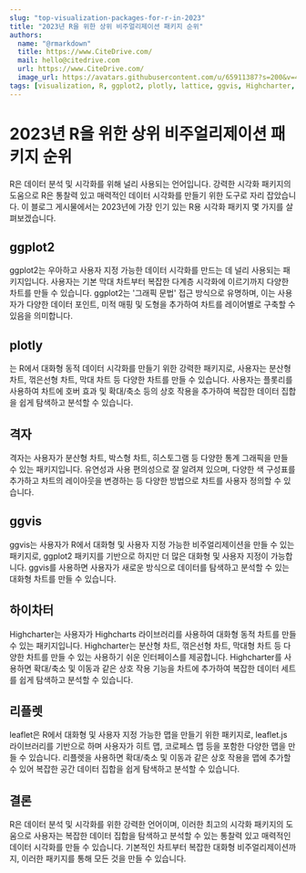 ```yaml
---
slug: "top-visualization-packages-for-r-in-2023"
title: "2023년 R을 위한 상위 비주얼리제이션 패키지 순위"
authors:
  name: "@rmarkdown"
  title: https://www.CiteDrive.com/
  mail: hello@citedrive.com
  url: https://www.CiteDrive.com/
  image_url: https://avatars.githubusercontent.com/u/65911387?s=200&v=4
tags: [visualization, R, ggplot2, plotly, lattice, ggvis, Highcharter, leaflet]
---
```


# 2023년 R을 위한 상위 비주얼리제이션 패키지 순위
R은 데이터 분석 및 시각화를 위해 널리 사용되는 언어입니다. 강력한 시각화 패키지의 도움으로 R은 통찰력 있고 매력적인 데이터 시각화를 만들기 위한 도구로 자리 잡았습니다. 이 블로그 게시물에서는 2023년에 가장 인기 있는 R용 시각화 패키지 몇 가지를 살펴보겠습니다.

## ggplot2
ggplot2는 우아하고 사용자 지정 가능한 데이터 시각화를 만드는 데 널리 사용되는 패키지입니다. 사용자는 기본 막대 차트부터 복잡한 다계층 시각화에 이르기까지 다양한 차트를 만들 수 있습니다. ggplot2는 '그래픽 문법' 접근 방식으로 유명하며, 이는 사용자가 다양한 데이터 포인트, 미적 매핑 및 도형을 추가하여 차트를 레이어별로 구축할 수 있음을 의미합니다.

## plotly
는 R에서 대화형 동적 데이터 시각화를 만들기 위한 강력한 패키지로, 사용자는 분산형 차트, 꺾은선형 차트, 막대 차트 등 다양한 차트를 만들 수 있습니다. 사용자는 플롯리를 사용하여 차트에 호버 효과 및 확대/축소 등의 상호 작용을 추가하여 복잡한 데이터 집합을 쉽게 탐색하고 분석할 수 있습니다.

## 격자
격자는 사용자가 분산형 차트, 박스형 차트, 히스토그램 등 다양한 통계 그래픽을 만들 수 있는 패키지입니다. 유연성과 사용 편의성으로 잘 알려져 있으며, 다양한 색 구성표를 추가하고 차트의 레이아웃을 변경하는 등 다양한 방법으로 차트를 사용자 정의할 수 있습니다.

## ggvis
ggvis는 사용자가 R에서 대화형 및 사용자 지정 가능한 비주얼리제이션을 만들 수 있는 패키지로, ggplot2 패키지를 기반으로 하지만 더 많은 대화형 및 사용자 지정이 가능합니다. ggvis를 사용하면 사용자가 새로운 방식으로 데이터를 탐색하고 분석할 수 있는 대화형 차트를 만들 수 있습니다.

## 하이차터
Highcharter는 사용자가 Highcharts 라이브러리를 사용하여 대화형 동적 차트를 만들 수 있는 패키지입니다. Highcharter는 분산형 차트, 꺾은선형 차트, 막대형 차트 등 다양한 차트를 만들 수 있는 사용하기 쉬운 인터페이스를 제공합니다. Highcharter를 사용하면 확대/축소 및 이동과 같은 상호 작용 기능을 차트에 추가하여 복잡한 데이터 세트를 쉽게 탐색하고 분석할 수 있습니다.

## 리플렛
leaflet은 R에서 대화형 및 사용자 지정 가능한 맵을 만들기 위한 패키지로, leaflet.js 라이브러리를 기반으로 하며 사용자가 히트 맵, 코로페스 맵 등을 포함한 다양한 맵을 만들 수 있습니다. 리플렛을 사용하면 확대/축소 및 이동과 같은 상호 작용을 맵에 추가할 수 있어 복잡한 공간 데이터 집합을 쉽게 탐색하고 분석할 수 있습니다.

## 결론
R은 데이터 분석 및 시각화를 위한 강력한 언어이며, 이러한 최고의 시각화 패키지의 도움으로 사용자는 복잡한 데이터 집합을 탐색하고 분석할 수 있는 통찰력 있고 매력적인 데이터 시각화를 만들 수 있습니다. 기본적인 차트부터 복잡한 대화형 비주얼리제이션까지, 이러한 패키지를 통해 모든 것을 만들 수 있습니다.